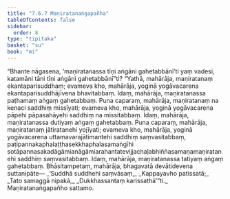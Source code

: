 ```yaml
---
title: "7.6.7 Maṇiratanaṅgapañha"
tableOfContents: false
sidebar:
  order: 8
type: "tipitaka"
basket: "su"
book: "mi"
---
```



<DynamicBreadcrumb />

<Division number="281" book="mi">

<Paragraph number="1963" book="mi">
“Bhante nāgasena, ‘maṇiratanassa tīṇi aṅgāni gahetabbānī’ti yaṃ vadesi, katamāni tāni tīṇi aṅgāni gahetabbānī”ti? “Yathā, mahārāja, maṇiratanaṃ ekantaparisuddhaṃ; evameva kho, mahārāja, yoginā yogāvacarena ekantaparisuddhājīvena bhavitabbaṃ. Idaṃ, mahārāja, maṇiratanassa paṭhamaṃ aṅgaṃ gahetabbaṃ.
</Paragraph>

<Paragraph number="1964" book="mi">
Puna caparaṃ, mahārāja, maṇiratanaṃ na kenaci saddhiṃ missīyati; evameva kho, mahārāja, yoginā yogāvacarena pāpehi pāpasahāyehi saddhiṃ na missitabbaṃ. Idaṃ, mahārāja, maṇiratanassa dutiyaṃ aṅgaṃ gahetabbaṃ.
</Paragraph>

<Paragraph number="1965" book="mi">
Puna caparaṃ, mahārāja, maṇiratanaṃ jātiratanehi yojīyati; evameva kho, mahārāja, yoginā yogāvacarena uttamavarajātimantehi saddhiṃ saṃvasitabbaṃ, paṭipannakaphalaṭṭhasekkhaphalasamaṅgīhi sotāpannasakadāgāmianāgāmiarahantatevijjachaḷabhiññasamaṇamaṇiratanehi saddhiṃ saṃvasitabbaṃ. Idaṃ, mahārāja, maṇiratanassa tatiyaṃ aṅgaṃ gahetabbaṃ. Bhāsitampetaṃ, mahārāja, bhagavatā devātidevena suttanipāte—
</Paragraph>

<Paragraph number="1966" type="verses" book="mi">
_‘Suddhā suddhehi saṃvāsaṃ,_  
_Kappayavho patissatā;_  
_Tato samaggā nipakā,_  
_Dukkhassantaṃ karissathā’”ti._  


</Paragraph>
</Division>

<Paragraph number="1967" type="center" book="mi">
Maṇiratanaṅgapañho sattamo.
</Paragraph>